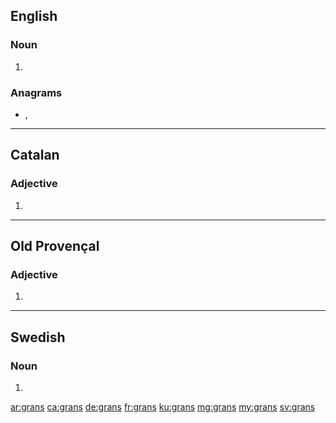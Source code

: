 {{also|gräns}}
==English==

===Noun===
{{head|en|noun plural form}}

# {{plural of|gran|lang=en}}

===Anagrams===
* {{l|en|gnars}}, {{l|en|srang}}

----

==Catalan==

===Adjective===
{{head|ca|adjective form}}

# {{plural of|gran|lang=ca}}

----

==Old Provençal==

===Adjective===
{{head|pro|adjective form|g=m-p}}

# {{plural of|gran|lang=pro}}

----

==Swedish==

===Noun===
{{head|sv|noun form}}

# {{sv-noun-form-indef-gen|gran}}

[[ar:grans]]
[[ca:grans]]
[[de:grans]]
[[fr:grans]]
[[ku:grans]]
[[mg:grans]]
[[my:grans]]
[[sv:grans]]